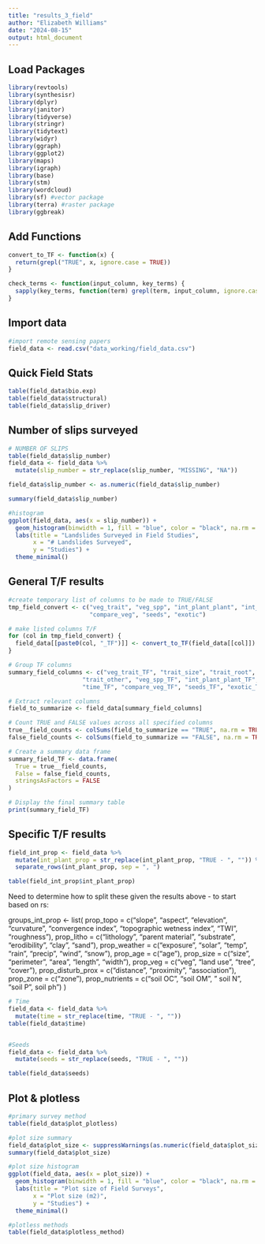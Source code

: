 ```yaml
---
title: "results_3_field"
author: "Elizabeth Williams"
date: "2024-08-15"
output: html_document
---
```


## Load Packages

```r
library(revtools)
library(synthesisr)
library(dplyr)
library(janitor)
library(tidyverse)
library(stringr)
library(tidytext)
library(widyr)
library(ggraph)
library(ggplot2)
library(maps)
library(igraph)
library(base)
library(stm)
library(wordcloud)
library(sf) #vector package
library(terra) #raster package
library(ggbreak)
```

## Add Functions
```r
convert_to_TF <- function(x) {
  return(grepl("TRUE", x, ignore.case = TRUE))
}

check_terms <- function(input_column, key_terms) {
  sapply(key_terms, function(term) grepl(term, input_column, ignore.case = TRUE)) %>% any()
}

```

## Import data
```r
#import remote sensing papers
field_data <- read.csv("data_working/field_data.csv")

```


## Quick Field Stats
```r

table(field_data$bio.exp)
table(field_data$structural)
table(field_data$slip_driver)

```

## Number of slips surveyed
```r

# NUMBER OF SLIPS
table(field_data$slip_number)
field_data <- field_data %>%
  mutate(slip_number = str_replace(slip_number, "MISSING", "NA"))

field_data$slip_number <- as.numeric(field_data$slip_number)

summary(field_data$slip_number)

#histogram
ggplot(field_data, aes(x = slip_number)) +
  geom_histogram(binwidth = 1, fill = "blue", color = "black", na.rm = TRUE) +
  labs(title = "Landslides Surveyed in Field Studies",
       x = "# Landslides Surveyed",
       y = "Studies") +
  theme_minimal()

```


## General T/F results
```r

#create temporary list of columns to be made to TRUE/FALSE
tmp_field_convert <- c("veg_trait", "veg_spp", "int_plant_plant", "int_plant_other", "int_plant_prop", "time",
                       "compare_veg", "seeds", "exotic")

# make listed columns T/F
for (col in tmp_field_convert) {
  field_data[[paste0(col, "_TF")]] <- convert_to_TF(field_data[[col]])
}

```

```r
# Group TF columns
summary_field_columns <- c("veg_trait_TF", "trait_size", "trait_root", "trait_leaf", 
                     "trait_other", "veg_spp_TF", "int_plant_plant_TF", "int_plant_other_TF", "int_plant_prop_TF", 
                     "time_TF", "compare_veg_TF", "seeds_TF", "exotic_TF")

# Extract relevant columns
field_to_summarize <- field_data[summary_field_columns]

# Count TRUE and FALSE values across all specified columns
true__field_counts <- colSums(field_to_summarize == "TRUE", na.rm = TRUE)
false_field_counts <- colSums(field_to_summarize == "FALSE", na.rm = TRUE)

# Create a summary data frame
summary_field_TF <- data.frame(
  True = true__field_counts,
  False = false_field_counts,
  stringsAsFactors = FALSE
)

# Display the final summary table
print(summary_field_TF)

```
## Specific T/F results

``` r
field_int_prop <- field_data %>%
  mutate(int_plant_prop = str_replace(int_plant_prop, "TRUE - ", "")) %>%
  separate_rows(int_plant_prop, sep = ", ")

table(field_int_prop$int_plant_prop)

```

Need to determine how to split these given the results above - to start based on rs: 

groups_int_prop <- list(
  prop_topo = c("slope", "aspect", "elevation", "curvature", "convergence index", 
                 "topographic wetness index", "TWI", "roughness"),
  prop_litho = c("lithology", "parent material", "substrate", "erodibility", "clay", "sand"),
  prop_weather = c("exposure", "solar", "temp", "rain", "precip", "wind", "snow"),
  prop_age = c("age"),
  prop_size = c("size", "perimeter", "area", "length", "width"),
  prop_veg = c("veg", "land use", "tree", "cover"),
  prop_disturb_prox = c("distance", "proximity", "association"),
  prop_zone = c("zone"),
  prop_nutrients = c("soil OC", "soil OM", " soil N", "soil P", soil ph")
)

``` r
# Time
field_data <- field_data %>%
  mutate(time = str_replace(time, "TRUE - ", ""))
table(field_data$time)


#Seeds
field_data <- field_data %>%
  mutate(seeds = str_replace(seeds, "TRUE - ", "")) 

table(field_data$seeds)

```

## Plot & plotless

``` r
#primary survey method
table(field_data$plot_plotless)

#plot size summary
field_data$plot_size <- suppressWarnings(as.numeric(field_data$plot_size))
summary(field_data$plot_size)

#plot size histogram
ggplot(field_data, aes(x = plot_size)) +
  geom_histogram(binwidth = 1, fill = "blue", color = "black", na.rm = TRUE) +
  labs(title = "Plot size of Field Surveys",
       x = "Plot size (m2)",
       y = "Studies") +
  theme_minimal()

#plotless methods
table(field_data$plotless_method)

```
